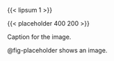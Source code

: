 {{< lipsum 1 >}}

::: {#fig-placeholder}
{{< placeholder 400 200 >}}

Caption for the image.
:::

@fig-placeholder shows an image.